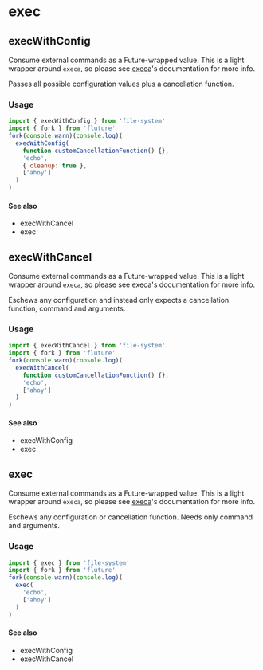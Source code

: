 # exec



## execWithConfig

Consume external commands as a Future-wrapped value.
This is a light wrapper around `execa`, so please see [execa](https://github.com/sindresorhus/execa)'s documentation for more info.

Passes all possible configuration values plus a cancellation function.

### Usage
```js
import { execWithConfig } from 'file-system'
import { fork } from 'fluture'
fork(console.warn)(console.log)(
  execWithConfig(
    function customCancellationFunction() {},
    'echo',
    { cleanup: true },
    ['ahoy']
  )
)
```

#### See also
 - execWithCancel
 - exec
## execWithCancel

Consume external commands as a Future-wrapped value.
This is a light wrapper around `execa`, so please see [execa](https://github.com/sindresorhus/execa)'s documentation for more info.

Eschews any configuration and instead only expects a cancellation function, command and arguments.

### Usage
```js
import { execWithCancel } from 'file-system'
import { fork } from 'fluture'
fork(console.warn)(console.log)(
  execWithCancel(
    function customCancellationFunction() {},
    'echo',
    ['ahoy']
  )
)
```

#### See also
 - execWithConfig
 - exec
## exec

Consume external commands as a Future-wrapped value.
This is a light wrapper around `execa`, so please see [execa](https://github.com/sindresorhus/execa)'s documentation for more info.

Eschews any configuration or cancellation function. Needs only command and arguments.

### Usage
```js
import { exec } from 'file-system'
import { fork } from 'fluture'
fork(console.warn)(console.log)(
  exec(
    'echo',
    ['ahoy']
  )
)
```

#### See also
 - execWithConfig
 - execWithCancel